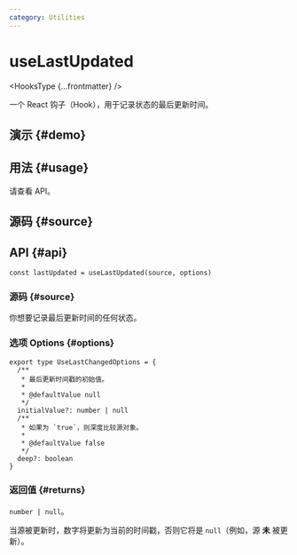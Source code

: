 ```yaml
---
category: Utilities
---
```


# useLastUpdated


<HooksType {...frontmatter} />

一个 React 钩子（Hook），用于记录状态的最后更新时间。

## 演示 \{#demo}


<App />

## 用法 \{#usage}

请查看 API。

## 源码 \{#source}


<Source />

## API \{#api}

```tsx
const lastUpdated = useLastUpdated(source, options)
```

### 源码 \{#source}

你想要记录最后更新时间的任何状态。

### 选项 Options \{#options}

```tsx
export type UseLastChangedOptions = {
  /**
   * 最后更新时间戳的初始值。
   *
   * @defaultValue null
   */
  initialValue?: number | null
  /**
   * 如果为 `true`，则深度比较源对象。
   *
   * @defaultValue false
   */
  deep?: boolean
}
```

### 返回值 \{#returns}

`number | null`。

当源被更新时，数字将更新为当前的时间戳，否则它将是 `null`（例如，源 **未** 被更新）。
